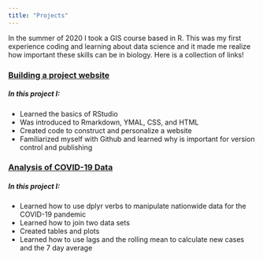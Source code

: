 ```yaml
---
title: "Projects"
---
```


In the summer of 2020 I took a GIS course based in R. This was my first experience coding and learning about data science and it made me realize how important these skills can be in biology. Here is a collection of links! 

### [Building a project website](https://ewapman.github.io/)

##### In this project I:
- Learned the basics of RStudio
- Was introduced to Rmarkdown, YMAL, CSS, and HTML
- Created code to construct and personalize a website 
- Familiarized myself with Github and learned why is important for version control and publishing

### [Analysis of COVID-19 Data](https://ewapman.github.io/geog-176A-labs/lab-02.html)

##### In this project I:
- Learned how to use dplyr verbs to manipulate nationwide data for the COVID-19 pandemic
- Learned how to join two data sets
- Created tables and plots 
- Learned how to use lags and the rolling mean to calculate new cases and the 7 day average 

